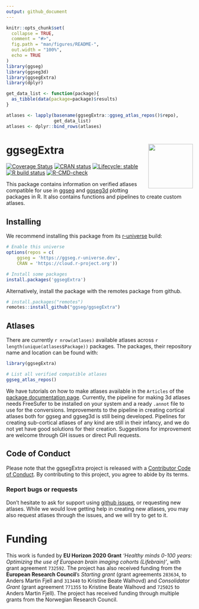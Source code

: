 ```yaml
---
output: github_document
---
```


<!-- README.md is generated from README.Rmd. Please edit that file -->

```r
knitr::opts_chunk$set(
  collapse = TRUE,
  comment = "#>",
  fig.path = "man/figures/README-",
  out.width = "100%",
  echo = TRUE
)
library(ggseg)
library(ggseg3d)
library(ggsegExtra)
library(dplyr)

get_data_list <- function(package){
  as_tibble(data(package=package)$results)
}

atlases <- lapply(basename(ggsegExtra::ggseg_atlas_repos()$repo),
                  get_data_list)
atlases <- dplyr::bind_rows(atlases)
```


# ggsegExtra <img src="man/img/logo.png" align="right" alt="" width="120" />  

<!-- badges: start -->
[![Coverage Status](https://codecov.io/gh/ggseg/ggsegExtra/branch/master/graph/badge.svg)](https://codecov.io/gh/ggseg/ggsegExtra)
[![CRAN status](https://www.r-pkg.org/badges/version/ggsegExtra)](https://CRAN.R-project.org/package=ggsegExtra)
[![Lifecycle: stable](https://img.shields.io/badge/lifecycle-stable-brightgreen.svg)](https://www.tidyverse.org/lifecycle/#stable)
[![R build status](https://github.com/ggseg/ggsegExtra/workflows/R-CMD-check/badge.svg)](https://github.com/ggseg/ggsegExtra/actions)
[![R-CMD-check](https://github.com/LCBC-UiO/ggsegExtra/workflows/R-CMD-check/badge.svg)](https://github.com/LCBC-UiO/ggsegExtra/actions)
<!-- badges: end -->


This package contains information on verified atlases compatible for use in [ggseg](https://ggseg.github.io/ggseg) and [ggseg3d](https://ggseg.github.io/ggseg3d) plotting packages in R.
It also contains functions and pipelines to create custom atlases.

## Installing 

We recommend installing this package from its [r-universe](https://ggseg.r-universe.dev/ui#builds) build:

```r
# Enable this universe
options(repos = c(
    ggseg = 'https://ggseg.r-universe.dev',
    CRAN = 'https://cloud.r-project.org'))

# Install some packages
install.packages('ggsegExtra')
```

Alternatively, install the package with the remotes package from github.

```r
# install.packages("remotes")
remotes::install_github("ggseg/ggsegExtra")
```



## Atlases
There are currently `r nrow(atlases)` available atlases across `r length(unique(atlases$Package))` packages. 
The packages, their repository name and location can be found with:

```r
library(ggsegExtra)

# List all verified compatible atlases
ggseg_atlas_repos()
```

We have tutorials on how to make atlases available in the `Articles` of the [package documentation page](https://ggseg.github.io/ggsegExtra/). 
Currently, the pipeline for making 3d atlases needs FreeSufer to be installed on your system and a ready `.annot` file to use for the conversions.
Improvements to the pipeline in creating cortical atlases both for ggseg and ggseg3d is still being developed.
Pipelines for creating sub-cortical atlases of any kind are still in their infancy, and we do not yet have good solutions for their creation. 
Suggestions for improvement are welcome through GH issues or direct Pull requests.

## Code of Conduct

Please note that the ggsegExtra project is released with a [Contributor Code of Conduct](https://www.contributor-covenant.org/version/1/0/0/code-of-conduct.html). By contributing to this project, you agree to abide by its terms.

### Report bugs or requests  
Don't hesitate to ask for support using [github issues](https://github.com/ggseg/ggsegExtra/issues), or requesting new atlases. 
While we would love getting help in creating new atlases, you may also request atlases through the issues, and we will try to get to it. 

# Funding
This work is funded by **EU Horizon 2020 Grant** _'Healthy minds 0-100 years: Optimizing the use of European brain imaging cohorts (Lifebrain)'_, with grant agreement `732592`.
The project has also received funding from the **European Research Council**’s _Starting grant_ (grant agreements `283634`, to Anders Martin Fjell and `313440` to Kristine Beate Walhovd) and _Consolidator Grant_ (grant agreement `771355` to Kristine Beate Walhovd and `725025` to Anders Martin Fjell).
The project has received funding through multiple grants from the Norwegian Research Council. 
